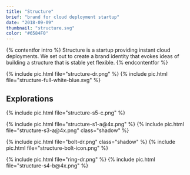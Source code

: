 ```yaml
---
title: "Structure"
brief: "brand for cloud deployment startup"
date: "2018-09-09"
thumbnail: "structure.svg"
color: "#6584F0"
---
```


{% contentfor intro %}
Structure is a startup providing instant cloud deployments. We set out to create a brand identity that evokes ideas of building a structure that is stable yet flexible.
{% endcontentfor %}


{% include pic.html file="structure-dr.png" %}
{% include pic.html file="structure-full-white-blue.svg" %}


## Explorations

{% include pic.html file="structure-s5-c.png" %}

<div class="two-column">
{% include pic.html file="structure-s1-a@4x.png" %}
{% include pic.html file="structure-s3-a@4x.png" class="shadow" %}
</div>

<div class="two-column">

{% include pic.html file="bolt-dr.png" class="shadow" %}
{% include pic.html file="structure-bolt-icon.png" %}
</div>

<div class="two-column">
{% include pic.html file="ring-dr.png" %}
{% include pic.html file="structure-s4-b@4x.png" %}
</div>
